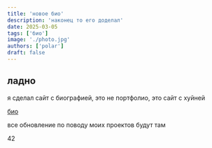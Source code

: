 ```yaml
---
title: 'новое био'
description: 'наконец то его доделал'
date: 2025-03-05
tags: ['био']
image: './photo.jpg'
authors: ['polar']
draft: false
---
```


## ладно

я сделал сайт с биографией, это не портфолио, это сайт с хуйней

[био](https://site-five-pi-96.vercel.app/)

все обновление по поводу моих проектов будут там

42